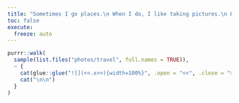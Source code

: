 ```yaml
---
title: "Sometimes I go places.\n When I do, I like taking pictures.\n Here are some of my favorites."
toc: false
execute:
  freeze: auto
---
```


```r

purrr::walk(
  sample(list.files("photos/travel", full.names = TRUE)),
  ~ {
    cat(glue::glue("![](<<.x>>){width=100%}", .open = "<<", .close = ">>"))
    cat("\n\n")
  } 
)
```
